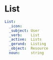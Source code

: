 # List

```yaml
List:
  _icon:    
  _subject: User
  _verb:    List
  _active:  Lists
  _gerund:  Listing
  _object:  Resource
  noun:     string
```